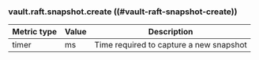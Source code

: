 ### vault.raft.snapshot.create ((#vault-raft-snapshot-create))

Metric type | Value | Description
----------- | ----- | -----------
timer       | ms    | Time required to capture a new snapshot